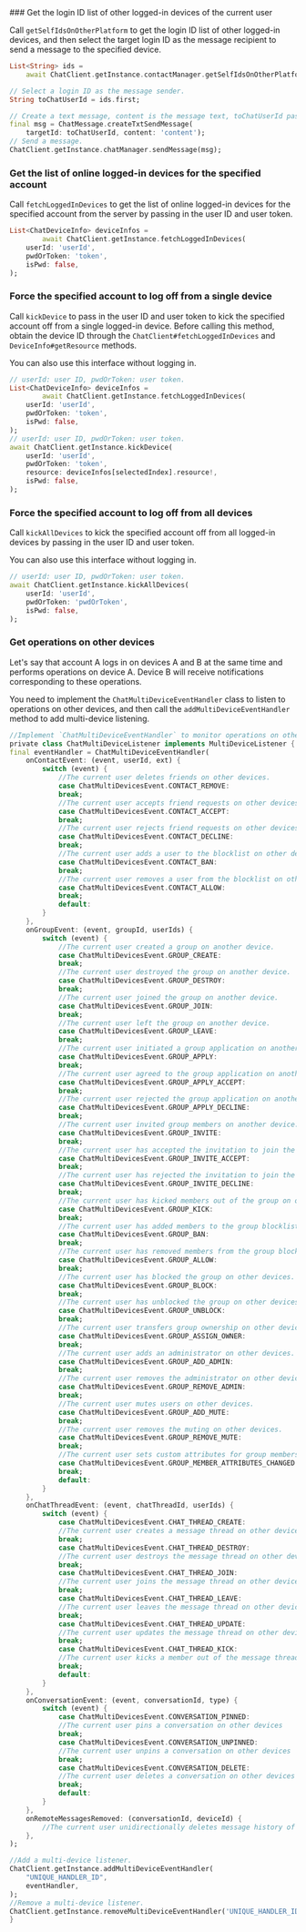 <PlatformWrapper platform="flutter">
### Get the login ID list of other logged-in devices of the current user

Call `getSelfIdsOnOtherPlatform` to get the login ID list of other logged-in devices, and then select the target login ID as the message recipient to send a message to the specified device.

```dart
List<String> ids =
    await ChatClient.getInstance.contactManager.getSelfIdsOnOtherPlatform();

// Select a login ID as the message sender.
String toChatUserId = ids.first;

// Create a text message, content is the message text, toChatUserId passes in the login ID as the message sender.
final msg = ChatMessage.createTxtSendMessage(
    targetId: toChatUserId, content: 'content');
// Send a message.
ChatClient.getInstance.chatManager.sendMessage(msg);
```

### Get the list of online logged-in devices for the specified account

Call `fetchLoggedInDevices` to get the list of online logged-in devices for the specified account from the server by passing in the user ID and user token.

```dart
List<ChatDeviceInfo> deviceInfos =
        await ChatClient.getInstance.fetchLoggedInDevices(
    userId: 'userId',
    pwdOrToken: 'token',
    isPwd: false,
);
```

### Force the specified account to log off from a single device

Call `kickDevice` to pass in the user ID and user token to kick the specified account off from a single logged-in device. Before calling this method, obtain the device ID through the `ChatClient#fetchLoggedInDevices` and `DeviceInfo#getResource` methods.

<Admonition type="info" title="Note">You can also use this interface without logging in.</Admonition>

```dart
// userId: user ID, pwdOrToken: user token.
List<ChatDeviceInfo> deviceInfos =
        await ChatClient.getInstance.fetchLoggedInDevices(
    userId: 'userId',
    pwdOrToken: 'token',
    isPwd: false,
);
// userId: user ID, pwdOrToken: user token.
await ChatClient.getInstance.kickDevice(
    userId: 'userId',
    pwdOrToken: 'token',
    resource: deviceInfos[selectedIndex].resource!,
    isPwd: false,
);
```

### Force the specified account to log off from all devices

Call `kickAllDevices` to kick the specified account off from all logged-in devices by passing in the user ID and user token.

<Admonition type="info" title="Note">You can also use this interface without logging in.</Admonition>

```dart
// userId: user ID, pwdOrToken: user token.
await ChatClient.getInstance.kickAllDevices(
    userId: 'userId',
    pwdOrToken: 'pwdOrToken',
    isPwd: false,
);
```

### Get operations on other devices

Let's say that account A logs in on devices A and B at the same time and performs operations on device A. Device B will receive notifications corresponding to these operations.

You need to implement the `ChatMultiDeviceEventHandler` class to listen to operations on other devices, and then call the `addMultiDeviceEventHandler` method to add multi-device listening.

```dart
//Implement `ChatMultiDeviceEventHandler` to monitor operations on other devices.
private class ChatMultiDeviceListener implements MultiDeviceListener {
final eventHandler = ChatMultiDeviceEventHandler(
    onContactEvent: (event, userId, ext) {
        switch (event) {
            //The current user deletes friends on other devices.
            case ChatMultiDevicesEvent.CONTACT_REMOVE:
            break;
            //The current user accepts friend requests on other devices.
            case ChatMultiDevicesEvent.CONTACT_ACCEPT:
            break;
            //The current user rejects friend requests on other devices.
            case ChatMultiDevicesEvent.CONTACT_DECLINE:
            break;
            //The current user adds a user to the blocklist on other devices.
            case ChatMultiDevicesEvent.CONTACT_BAN:
            break;
            //The current user removes a user from the blocklist on other devices.
            case ChatMultiDevicesEvent.CONTACT_ALLOW:
            break;
            default:
        }
    },
    onGroupEvent: (event, groupId, userIds) {
        switch (event) {
            //The current user created a group on another device.
            case ChatMultiDevicesEvent.GROUP_CREATE:
            break;
            //The current user destroyed the group on another device.
            case ChatMultiDevicesEvent.GROUP_DESTROY:
            break;
            //The current user joined the group on another device.
            case ChatMultiDevicesEvent.GROUP_JOIN:
            break;
            //The current user left the group on another device.
            case ChatMultiDevicesEvent.GROUP_LEAVE:
            break;
            //The current user initiated a group application on another device.
            case ChatMultiDevicesEvent.GROUP_APPLY:
            break;
            //The current user agreed to the group application on another device.
            case ChatMultiDevicesEvent.GROUP_APPLY_ACCEPT:
            break;
            //The current user rejected the group application on another device.
            case ChatMultiDevicesEvent.GROUP_APPLY_DECLINE:
            break;
            //The current user invited group members on another device.
            case ChatMultiDevicesEvent.GROUP_INVITE:
            break;
            //The current user has accepted the invitation to join the group on other devices.
            case ChatMultiDevicesEvent.GROUP_INVITE_ACCEPT:
            break;
            //The current user has rejected the invitation to join the group on other devices.
            case ChatMultiDevicesEvent.GROUP_INVITE_DECLINE:
            break;
            //The current user has kicked members out of the group on other devices.
            case ChatMultiDevicesEvent.GROUP_KICK:
            break;
            //The current user has added members to the group blocklist on other devices.
            case ChatMultiDevicesEvent.GROUP_BAN:
            break;
            //The current user has removed members from the group blocklist on other devices.
            case ChatMultiDevicesEvent.GROUP_ALLOW:
            break;
            //The current user has blocked the group on other devices.
            case ChatMultiDevicesEvent.GROUP_BLOCK:
            break;
            //The current user has unblocked the group on other devices.
            case ChatMultiDevicesEvent.GROUP_UNBLOCK:
            break;
            //The current user transfers group ownership on other devices.
            case ChatMultiDevicesEvent.GROUP_ASSIGN_OWNER:
            break;
            //The current user adds an administrator on other devices.
            case ChatMultiDevicesEvent.GROUP_ADD_ADMIN:
            break;
            //The current user removes the administrator on other devices.
            case ChatMultiDevicesEvent.GROUP_REMOVE_ADMIN:
            break;
            //The current user mutes users on other devices.
            case ChatMultiDevicesEvent.GROUP_ADD_MUTE:
            break;
            //The current user removes the muting on other devices.
            case ChatMultiDevicesEvent.GROUP_REMOVE_MUTE:
            break;
            //The current user sets custom attributes for group members on other devices.
            case ChatMultiDevicesEvent.GROUP_MEMBER_ATTRIBUTES_CHANGED:
            break;
            default:
        }
    },
    onChatThreadEvent: (event, chatThreadId, userIds) {
        switch (event) {
            case ChatMultiDevicesEvent.CHAT_THREAD_CREATE:
            //The current user creates a message thread on other devices.
            break;
            case ChatMultiDevicesEvent.CHAT_THREAD_DESTROY:
            //The current user destroys the message thread on other devices.
            break;
            case ChatMultiDevicesEvent.CHAT_THREAD_JOIN:
            //The current user joins the message thread on other devices.
            break;
            case ChatMultiDevicesEvent.CHAT_THREAD_LEAVE:
            //The current user leaves the message thread on other devices.
            break;
            case ChatMultiDevicesEvent.CHAT_THREAD_UPDATE:
            //The current user updates the message thread on other devices.
            break;
            case ChatMultiDevicesEvent.CHAT_THREAD_KICK:
            //The current user kicks a member out of the message thread on other devices.
            break;
            default:
        }
    },
    onConversationEvent: (event, conversationId, type) {
        switch (event) {
            case ChatMultiDevicesEvent.CONVERSATION_PINNED:
            //The current user pins a conversation on other devices
            break;
            case ChatMultiDevicesEvent.CONVERSATION_UNPINNED:
            //The current user unpins a conversation on other devices
            break;
            case ChatMultiDevicesEvent.CONVERSATION_DELETE:
            //The current user deletes a conversation on other devices
            break;
            default:
        }
    },
    onRemoteMessagesRemoved: (conversationId, deviceId) {
        //The current user unidirectionally deletes message history of a conversation on other devices from the server.
    },
);

//Add a multi-device listener.
ChatClient.getInstance.addMultiDeviceEventHandler(
    "UNIQUE_HANDLER_ID",
    eventHandler,
);
//Remove a multi-device listener.
ChatClient.getInstance.removeMultiDeviceEventHandler('UNIQUE_HANDLER_ID');
}
```

</PlatformWrapper>